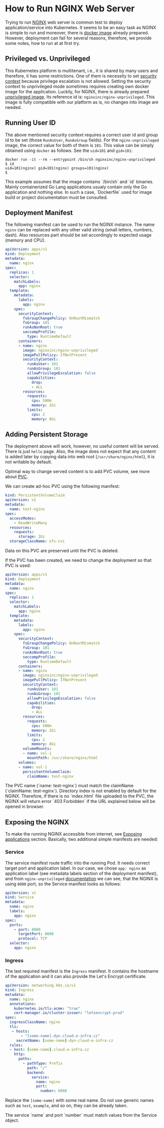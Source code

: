 
# How to Run NGINX Web Server

Trying to run [NGINX](https://nginx.org/en/) web server is common test to deploy application/service into Kubernetes. It seems to be an easy task as NGINX is simple to run and moreover, there is [docker image](https://hub.docker.com/_/nginx) already prepared. However, deployment can fail for several reasons, therefore, we provide some notes, how to run at at first try.

## Privileged vs. Unprivileged

This Kubernetes platform is multitenant, i.e., it is shared by many users and therefore, it has some restrictions. One of them is necessity to set [security context](../kubernetes/securitycontext) because privilege escalation is not allowed. Setting the security context to unprivileged mode sometimes requires creating own docker image for the application. Luckily, for NGINX, there is already prepared [unprivileged image](https://hub.docker.com/r/nginxinc/nginx-unprivileged). Its reference id is: `nginxinc/nginx-unprivileged`. This image is fully compatible with our platform as is, no changes into image are needed.

## Running User ID

The above mentioned security context requires a correct user id and group id to be set (those `RunAsUser`, `RunAsGroup` fields). For the `nginx-unprivileged` image, the correct value for both of them is `101`. This value can be simply obtained using `docker` as follows. See the `uid=101` and `gid=101`:

```shell
docker run -it --rm --entrypoint /bin/sh nginxinc/nginx-unprivileged
$ id
uid=101(nginx) gid=101(nginx) groups=101(nginx)
$
```

<Callout type="warning">
This example assumes that the image contains `/bin/sh` and `id` binaries. Mainly containerized Go Lang applications usualy contain only the Go application and nothing else. In such a case, `Dockerfile` used for image build or project documentation must be consulted.
</Callout>

## Deployment Manifest

The following manifest can be used to run the NGINX instance. The name `nginx` can be replaced with any other valid string (small letters, numbers, dash). Also resources part should be set accordingly to expected usage (memory and CPU).

```yaml filename="deployment.yaml" copy
apiVersion: apps/v1
kind: Deployment
metadata:
  name: nginx
spec:
  replicas: 1
  selector:
    matchLabels:
      app: nginx
  template:
    metadata:
      labels:
        app: nginx
    spec:
      securityContext:
        fsGroupChangePolicy: OnRootMismatch
        fsGroup: 101
        runAsNonRoot: true
        seccompProfile:
          type: RuntimeDefault
      containers:
      - name: nginx
        image: nginxinc/nginx-unprivileged
        imagePullPolicy: IfNotPresent
        securityContext:
          runAsUser: 101
          runAsGroup: 101
          allowPrivilegeEscalation: false
          capabilities:
            drop:
            - ALL
        resources:
          requests:
            cpu: 500m
            memory: 2Gi
          limits:
            cpu: 2
            memory: 8Gi
```

## Adding Persistent Storage

The deployment above will work, however, no useful content will be served. There is just `hello` page. Also, the image does not expect that any content is added later by copying data into web root (`/usr/share/nginx/html`), it is not writable by default. 

Optimal way to change served content is to add PVC volume, see more about [PVC](../kubernetes/pvc).

We can create ad-hoc PVC using the following manifest:

```yaml filename="pvc.yaml" copy
kind: PersistentVolumeClaim
apiVersion: v1
metadata:
  name: test-nginx
spec:
  accessModes:
    - ReadWriteMany
  resources:
    requests:
      storage: 2Gi
  storageClassName: nfs-csi
``` 

Data on this PVC are preserved until the PVC is deleted.

If the PVC has been created, we need to change the deployment so that PVC is used:

```yaml {39-45}filename="deployment.yaml" copy
apiVersion: apps/v1
kind: Deployment
metadata:
  name: nginx
spec:
  replicas: 1
  selector:
    matchLabels:
      app: nginx
  template:
    metadata:
      labels:
        app: nginx
    spec:
      securityContext:
        fsGroupChangePolicy: OnRootMismatch
        fsGroup: 101
        runAsNonRoot: true
        seccompProfile:
          type: RuntimeDefault
      containers:
      - name: nginx
        image: nginxinc/nginx-unprivileged
        imagePullPolicy: IfNotPresent
        securityContext:
          runAsUser: 101
          runAsGroup: 101
          allowPrivilegeEscalation: false
          capabilities:
            drop:
            - ALL
        resources:
          requests:
            cpu: 500m
            memory: 2Gi
          limits:
            cpu: 2
            memory: 8Gi
        volumeMounts:
        - name: vol-1
          mountPath: /usr/share/nginx/html
      volumes:
      - name: vol-1
        persistentVolumeClaim:
          claimName: test-nginx
```

<Callout type="warning">
The PVC name (`name: test-nginx`) must match the claimName (`claimName: test-nginx`).
</Callout>

<Callout type="info">
Directory index is not enabled by default for the NGINX. Therefore, if there is no `index.html` file uploaded to the PVC, the NGINX will return error `403 Forbidden` if the URL explained below will be opened in browser.
</Callout>

## Exposing the NGINX

To make the running NGINX accessible from internet, see [Exposing applications](../kubernetes/expose) section. Basically, two additional simple manifests are needed:

### Service

The service manifest route traffic into the running Pod. It needs correct target port and application label. In our case, we chose `app: nginx` as application label (see metadata labels section of the deployment manifest), and from `nginx-unprivileged` [documentation](https://hub.docker.com/r/nginxinc/nginx-unprivileged) we can see, that the NGINX is using `8080` port, so the Service manifest looks as follows:

```yaml filename="service.yaml" copy
apiVersion: v1
kind: Service
metadata:
  name: nginx
  labels:
    app: nginx
spec:
  ports:
    - port: 8080
      targetPort: 8080
      protocol: TCP
  selector:
    app: nginx
```

### Ingress

The last required manifest is the `Ingress` manifest. It contains the hostname of the application and it can also provide the Let's Encrypt certificate.

```yaml filename="ingress.yaml" copy
apiVersion: networking.k8s.io/v1
kind: Ingress
metadata:
  name: nginx
  annotations:
    kubernetes.io/tls-acme: "true"
    cert-manager.io/cluster-issuer: "letsencrypt-prod"
spec:
  ingressClassName: nginx
  tls:
   - hosts:
       - "[some-name].dyn.cloud.e-infra.cz"
     secretName: [some-name]-dyn-cloud-e-infra-cz
  rules:
  - host: [some-name].cloud.e-infra.cz
    http:
      paths:
        - pathType: Prefix
          path: "/"
          backend:
            service:
              name: nginx
              port:
                number: 8080
```

Replace the `[some-name]` with some real name. Do not use generic names such as `test`, `example`, and so on, they can be already taken.

<Callout type="warning">
The service `name` and port `number` must match values from the Service object.
</Callout>

